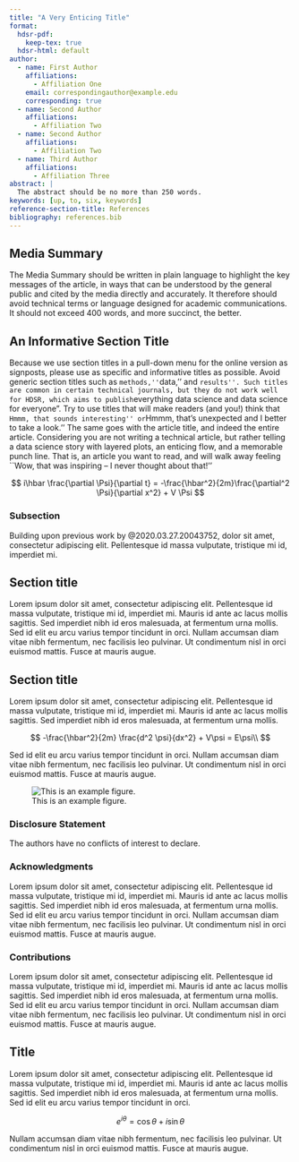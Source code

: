```yaml
---
title: "A Very Enticing Title"
format:
  hdsr-pdf:
    keep-tex: true  
  hdsr-html: default
author:
  - name: First Author
    affiliations:
      - Affiliation One
    email: correspondingauthor@example.edu
    corresponding: true
  - name: Second Author
    affiliations:
      - Affiliation Two
  - name: Second Author
    affiliations:
      - Affiliation Two
  - name: Third Author
    affiliations:
      - Affiliation Three
abstract: |
  The abstract should be no more than 250 words.
keywords: [up, to, six, keywords]
reference-section-title: References
bibliography: references.bib  
---
```


## Media Summary {.unnumbered}

The Media Summary should be written in plain language to highlight the key messages of the article, in ways that can be understood by the general public and cited by the media directly and accurately. It therefore should avoid technical terms or language designed for academic communications. It should not exceed 400 words, and more succinct, the better.

## An Informative Section Title {#sec-sec1}

Because we use section titles in a pull-down menu for the online version as signposts, please use as specific and informative titles as possible. Avoid generic section titles such as `methods,''`data,'' and `results''. Such titles are common in certain technical journals, but they do not work well for HDSR, which aims to publish`everything data science and data science for everyone". Try to use titles that will make readers (and you!) think that `Hmmm, that sounds interesting'' or`Hmmm, that's unexpected and I better to take a look.'' The same goes with the article title, and indeed the entire article. Considering you are not writing a technical article, but rather telling a data science story with layered plots, an enticing flow, and a memorable punch line. That is, an article you want to read, and will walk away feeling \`\`Wow, that was inspiring -- I never thought about that!''

$$
    i\hbar \frac{\partial \Psi}{\partial t} = -\frac{\hbar^2}{2m}\frac{\partial^2 \Psi}{\partial x^2} + V \Psi
$$

### Subsection

Building upon previous work by @2020.03.27.20043752, dolor sit amet, consectetur adipiscing elit. Pellentesque id massa vulputate, tristique mi id, imperdiet mi.

## Section title

Lorem ipsum dolor sit amet, consectetur adipiscing elit. Pellentesque id massa vulputate, tristique mi id, imperdiet mi. Mauris id ante ac lacus mollis sagittis. Sed imperdiet nibh id eros malesuada, at fermentum urna mollis. Sed id elit eu arcu varius tempor tincidunt in orci. Nullam accumsan diam vitae nibh fermentum, nec facilisis leo pulvinar. Ut condimentum nisl in orci euismod mattis. Fusce at mauris augue.

<!--# Need to add: % These commands need to appear at the point where you want % the first page to end. \restoregeometry \newgeometry{bottom=0.5in} -->

## Section title

Lorem ipsum dolor sit amet, consectetur adipiscing elit. Pellentesque id massa vulputate, tristique mi id, imperdiet mi. Mauris id ante ac lacus mollis sagittis. Sed imperdiet nibh id eros malesuada, at fermentum urna mollis.

$$
-\frac{\hbar^2}{2m} \frac{d^2 \psi}{dx^2} + V\psi = E\psi\\
$$

Sed id elit eu arcu varius tempor tincidunt in orci. Nullam accumsan diam vitae nibh fermentum, nec facilisis leo pulvinar. Ut condimentum nisl in orci euismod mattis. Fusce at mauris augue.

<!--# % 1. When figure position is crucial, use the [H] tag to enforce absolute positioning 2. Image files should be referenced without file extension -->

![This is an example figure.](figs/iris_pairs.png){#fig-my-label}

### Disclosure Statement {.unnumbered}

The authors have no conflicts of interest to declare.

### Acknowledgments {.unnumbered}

Lorem ipsum dolor sit amet, consectetur adipiscing elit. Pellentesque id massa vulputate, tristique mi id, imperdiet mi. Mauris id ante ac lacus mollis sagittis. Sed imperdiet nibh id eros malesuada, at fermentum urna mollis. Sed id elit eu arcu varius tempor tincidunt in orci. Nullam accumsan diam vitae nibh fermentum, nec facilisis leo pulvinar. Ut condimentum nisl in orci euismod mattis. Fusce at mauris augue.

### Contributions {.unnumbered}

Lorem ipsum dolor sit amet, consectetur adipiscing elit. Pellentesque id massa vulputate, tristique mi id, imperdiet mi. Mauris id ante ac lacus mollis sagittis. Sed imperdiet nibh id eros malesuada, at fermentum urna mollis. Sed id elit eu arcu varius tempor tincidunt in orci. Nullam accumsan diam vitae nibh fermentum, nec facilisis leo pulvinar. Ut condimentum nisl in orci euismod mattis. Fusce at mauris augue.

## Title {#sec-appendix-customize-this-label .appendix}

Lorem ipsum dolor sit amet, consectetur adipiscing elit. Pellentesque id massa vulputate, tristique mi id, imperdiet mi. Mauris id ante ac lacus mollis sagittis. Sed imperdiet nibh id eros malesuada, at fermentum urna mollis. Sed id elit eu arcu varius tempor tincidunt in orci.

$$
e^{i\theta} = \cos \theta + i\sin \theta
$$

Nullam accumsan diam vitae nibh fermentum, nec facilisis leo pulvinar. Ut condimentum nisl in orci euismod mattis. Fusce at mauris augue.
